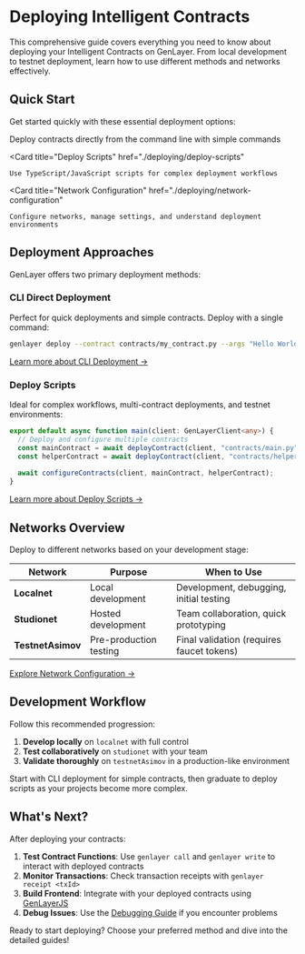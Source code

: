 
# Deploying Intelligent Contracts

This comprehensive guide covers everything you need to know about deploying your Intelligent Contracts on GenLayer. From local development to testnet deployment, learn how to use different methods and networks effectively.

## Quick Start

Get started quickly with these essential deployment options:

<Cards>
  <Card 
    title="CLI Deployment" 
    href="./deploying/cli-deployment"
  >
    Deploy contracts directly from the command line with simple commands
  </Card>
  
  <Card 
    title="Deploy Scripts" 
    href="./deploying/deploy-scripts"
  >
    Use TypeScript/JavaScript scripts for complex deployment workflows
  </Card>
  
  <Card 
    title="Network Configuration" 
    href="./deploying/network-configuration"
  >
    Configure networks, manage settings, and understand deployment environments
  </Card>
</Cards>

## Deployment Approaches

GenLayer offers two primary deployment methods:

### CLI Direct Deployment
Perfect for quick deployments and simple contracts. Deploy with a single command:

```bash
genlayer deploy --contract contracts/my_contract.py --args "Hello World" 42
```

[Learn more about CLI Deployment →](./deploying/cli-deployment)

### Deploy Scripts
Ideal for complex workflows, multi-contract deployments, and testnet environments:

```typescript
export default async function main(client: GenLayerClient<any>) {
  // Deploy and configure multiple contracts
  const mainContract = await deployContract(client, "contracts/main.py", []);
  const helperContract = await deployContract(client, "contracts/helper.py", [mainContract]);
  
  await configureContracts(client, mainContract, helperContract);
}
```

[Learn more about Deploy Scripts →](./deploying/deploy-scripts)

## Networks Overview

Deploy to different networks based on your development stage:

| Network | Purpose | When to Use |
|---------|---------|-------------|
| **Localnet** | Local development | Development, debugging, initial testing |
| **Studionet** | Hosted development | Team collaboration, quick prototyping |
| **TestnetAsimov** | Pre-production testing | Final validation (requires faucet tokens) |

[Explore Network Configuration →](./deploying/network-configuration)

## Development Workflow

Follow this recommended progression:

1. **Develop locally** on `localnet` with full control
2. **Test collaboratively** on `studionet` with your team  
3. **Validate thoroughly** on `testnetAsimov` in a production-like environment

<Callout emoji="💡">
  Start with CLI deployment for simple contracts, then graduate to deploy scripts as your projects become more complex.
</Callout>

## What's Next?

After deploying your contracts:

1. **Test Contract Functions**: Use `genlayer call` and `genlayer write` to interact with deployed contracts
2. **Monitor Transactions**: Check transaction receipts with `genlayer receipt <txId>`
3. **Build Frontend**: Integrate with your deployed contracts using [GenLayerJS](https://github.com/yeagerai/genlayer-js)
4. **Debug Issues**: Use the [Debugging Guide](./debugging) if you encounter problems

Ready to start deploying? Choose your preferred method and dive into the detailed guides!